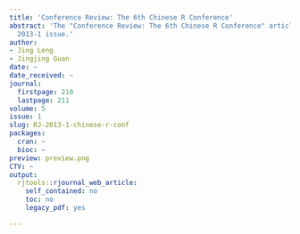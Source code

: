 ```yaml
---
title: 'Conference Review: The 6th Chinese R Conference'
abstract: 'The "Conference Review: The 6th Chinese R Conference" article from the
  2013-1 issue.'
author:
- Jing Leng
- Jingjing Guan
date: ~
date_received: ~
journal:
  firstpage: 210
  lastpage: 211
volume: 5
issue: 1
slug: RJ-2013-1-chinese-r-conf
packages:
  cran: ~
  bioc: ~
preview: preview.png
CTV: ~
output:
  rjtools::rjournal_web_article:
    self_contained: no
    toc: no
    legacy_pdf: yes

---
```

